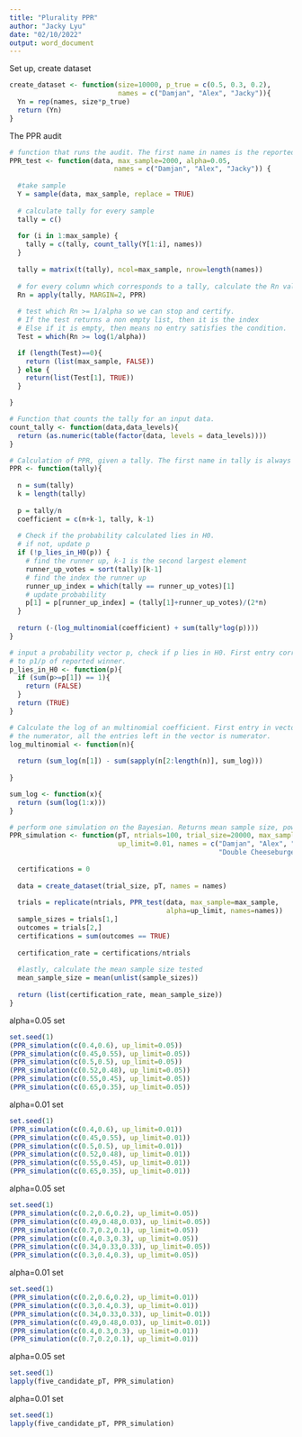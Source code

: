 ```yaml
---
title: "Plurality PPR"
author: "Jacky Lyu"
date: "02/10/2022"
output: word_document
---
```


Set up, create dataset
```r
create_dataset <- function(size=10000, p_true = c(0.5, 0.3, 0.2),
                           names = c("Damjan", "Alex", "Jacky")){
  Yn = rep(names, size*p_true)
  return (Yn)
}

```

The PPR audit
```r
# function that runs the audit. The first name in names is the reported winner
PPR_test <- function(data, max_sample=2000, alpha=0.05,
                          names = c("Damjan", "Alex", "Jacky")) {
  
  #take sample
  Y = sample(data, max_sample, replace = TRUE)
  
  # calculate tally for every sample
  tally = c()
  
  for (i in 1:max_sample) {
    tally = c(tally, count_tally(Y[1:i], names))
  }  
  
  tally = matrix(t(tally), ncol=max_sample, nrow=length(names))
  
  # for every column which corresponds to a tally, calculate the Rn value
  Rn = apply(tally, MARGIN=2, PPR)
  
  # test which Rn >= 1/alpha so we can stop and certify.
  # If the test returns a non empty list, then it is the index
  # Else if it is empty, then means no entry satisfies the condition.
  Test = which(Rn >= log(1/alpha))

  if (length(Test)==0){
    return (list(max_sample, FALSE))
  } else {
    return(list(Test[1], TRUE))
  }

}

# Function that counts the tally for an input data.
count_tally <- function(data,data_levels){
  return (as.numeric(table(factor(data, levels = data_levels))))
}

# Calculation of PPR, given a tally. The first name in tally is always reported winner.
PPR <- function(tally){
  
  n = sum(tally)
  k = length(tally)
  
  p = tally/n
  coefficient = c(n+k-1, tally, k-1)
  
  # Check if the probability calculated lies in H0.
  # if not, update p
  if (!p_lies_in_H0(p)) {
    # find the runner up, k-1 is the second largest element
    runner_up_votes = sort(tally)[k-1]
    # find the index the runner up
    runner_up_index = which(tally == runner_up_votes)[1]
    # update probability
    p[1] = p[runner_up_index] = (tally[1]+runner_up_votes)/(2*n)
  } 
  
  return (-(log_multinomial(coefficient) + sum(tally*log(p))))
}

# input a probability vector p, check if p lies in H0. First entry corresponds
# to p1/p of reported winner.
p_lies_in_H0 <- function(p){
  if (sum(p>=p[1]) == 1){
    return (FALSE)
  }
  return (TRUE)
}

# Calculate the log of an multinomial coefficient. First entry in vector is
# the numerator, all the entries left in the vector is numerator. 
log_multinomial <- function(n){
  
  return (sum_log(n[1]) - sum(sapply(n[2:length(n)], sum_log)))
  
}

sum_log <- function(x){
  return (sum(log(1:x)))
}

```

```r
# perform one simulation on the Bayesian. Returns mean sample size, power, and significiance level.
PPR_simulation <- function(pT, ntrials=100, trial_size=20000, max_sample=2000,       
                           up_limit=0.01, names = c("Damjan", "Alex", "Jacky",
                                                    "Double Cheeseburger", "Fries")){
  
  certifications = 0
  
  data = create_dataset(trial_size, pT, names = names)
  
  trials = replicate(ntrials, PPR_test(data, max_sample=max_sample,
                                       alpha=up_limit, names=names))
  sample_sizes = trials[1,]
  outcomes = trials[2,]
  certifications = sum(outcomes == TRUE)
  
  certification_rate = certifications/ntrials
  
  #lastly, calculate the mean sample size tested
  mean_sample_size = mean(unlist(sample_sizes))
  
  return (list(certification_rate, mean_sample_size))
}
```

alpha=0.05 set
```r
set.seed(1)
(PPR_simulation(c(0.4,0.6), up_limit=0.05))
(PPR_simulation(c(0.45,0.55), up_limit=0.05))
(PPR_simulation(c(0.5,0.5), up_limit=0.05))
(PPR_simulation(c(0.52,0.48), up_limit=0.05))
(PPR_simulation(c(0.55,0.45), up_limit=0.05))
(PPR_simulation(c(0.65,0.35), up_limit=0.05))
```

alpha=0.01 set
```r
set.seed(1)
(PPR_simulation(c(0.4,0.6), up_limit=0.01))
(PPR_simulation(c(0.45,0.55), up_limit=0.01))
(PPR_simulation(c(0.5,0.5), up_limit=0.01))
(PPR_simulation(c(0.52,0.48), up_limit=0.01))
(PPR_simulation(c(0.55,0.45), up_limit=0.01))
(PPR_simulation(c(0.65,0.35), up_limit=0.01))
```



alpha=0.05 set
```r
set.seed(1)
(PPR_simulation(c(0.2,0.6,0.2), up_limit=0.05))
(PPR_simulation(c(0.49,0.48,0.03), up_limit=0.05))
(PPR_simulation(c(0.7,0.2,0.1), up_limit=0.05))
(PPR_simulation(c(0.4,0.3,0.3), up_limit=0.05))
(PPR_simulation(c(0.34,0.33,0.33), up_limit=0.05))
(PPR_simulation(c(0.3,0.4,0.3), up_limit=0.05))
```


alpha=0.01 set
```r
set.seed(1)
(PPR_simulation(c(0.2,0.6,0.2), up_limit=0.01))
(PPR_simulation(c(0.3,0.4,0.3), up_limit=0.01))
(PPR_simulation(c(0.34,0.33,0.33), up_limit=0.01))
(PPR_simulation(c(0.49,0.48,0.03), up_limit=0.01))
(PPR_simulation(c(0.4,0.3,0.3), up_limit=0.01))
(PPR_simulation(c(0.7,0.2,0.1), up_limit=0.01))
```



alpha=0.05 set
```r
set.seed(1)
lapply(five_candidate_pT, PPR_simulation)
```
alpha=0.01 set
```r
set.seed(1)
lapply(five_candidate_pT, PPR_simulation)
```

